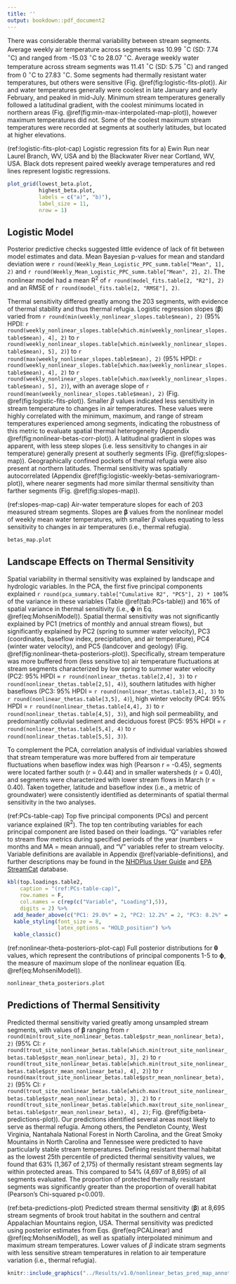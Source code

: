 ```yaml
---
title: ''
output: bookdown::pdf_document2
---
```


There was considerable thermal variability between stream segments. Average weekly air temperature across segments was 10.99 $^\circ$C (SD: 7.74 $^\circ$C) and ranged from -15.03 $^\circ$C to 28.07 $^\circ$C. Average weekly water temperature across stream segments was 11.41 $^\circ$C (SD: 5.75 $^\circ$C) and ranged from 0 $^\circ$C to 27.83 $^\circ$C. Some segments had thermally resistant water temperatures, but others were sensitive (Fig. \@ref(fig:logistic-fits-plot)). Air and water temperatures generally were coolest in late January and early February, and peaked in mid-July. Minimum stream temperatures generally followed a latitudinal gradient, with the coolest minimums located in northern areas (Fig. \@ref(fig:min-max-interpolated-map-plot)), however maximum temperatures did not. Some of the coolest maximum stream temperatures were recorded at segments at southerly latitudes, but located at higher elevations.

(ref:logistic-fits-plot-cap) Logistic regression fits for a) Ewin Run near Laurel Branch, WV, USA and b) the Blackwater River near Cortland, WV, USA. Black dots represent paired weekly average temperatures and red lines represent logistic regressions.

```r
plot_grid(lowest_beta.plot,
          highest_beta.plot,
          labels = c("a)", "b)"),
          label_size = 11,
          nrow = 1)
```

## Logistic Model
Posterior predictive checks suggested little evidence of lack of fit between model estimates and data. Mean Bayesian p-values for mean and standard deviation were `r round(Weekly_Mean_Logistic_PPC_summ.table["Mean", 1], 2)` and `r round(Weekly_Mean_Logistic_PPC_summ.table["Mean", 2], 2)`. The nonlinear model had a mean R$^2$ of `r round(model_fits.table[2, "R2"], 2)` and an RMSE of `r round(model_fits.table[2, "RMSE"], 2)`. 

Thermal sensitivity differed greatly among the 203 segments, with evidence of thermal stability and thus thermal refugia. Logistic regression slopes ($\bm{\beta}$) varied from `r round(min(weekly_nonlinear_slopes.table$mean), 2)` (95% HPDI: `r round(weekly_nonlinear_slopes.table[which.min(weekly_nonlinear_slopes.table$mean), 4], 2)` to `r round(weekly_nonlinear_slopes.table[which.min(weekly_nonlinear_slopes.table$mean), 5], 2)`) to `r round(max(weekly_nonlinear_slopes.table$mean), 2)` (95% HPDI: `r round(weekly_nonlinear_slopes.table[which.max(weekly_nonlinear_slopes.table$mean), 4], 2)` to `r round(weekly_nonlinear_slopes.table[which.max(weekly_nonlinear_slopes.table$mean), 5], 2)`), with an average slope of `r round(mean(weekly_nonlinear_slopes.table$mean), 2)` (Fig. \@ref(fig:logistic-fits-plot)). Smaller $\beta$ values indicated less sensitivity in stream temperature to changes in air temperatures. These values were highly correlated with the minimum, maximum, and range of stream temperatures experienced among segments, indicating the robustness of this metric to evaluate spatial thermal heterogeneity (Appendix \@ref(fig:nonlinear-betas-corr-plot)). A latitudinal gradient in slopes was apparent, with less steep slopes (i.e. less sensitivity to changes in air temperature) generally present at southerly segments (Fig. \@ref(fig:slopes-map)). Geographically confined pockets of thermal refugia were also present at northern latitudes. Thermal sensitivity was spatially autocorrelated (Appendix \@ref(fig:logistic-weekly-betas-semivariogram-plot)), where nearer segments had more similar thermal sensitivity than farther segments (Fig. \@ref(fig:slopes-map)).

(ref:slopes-map-cap) Air-water temperature slopes for each of 203 measured stream segments. Slopes are $\bm{\beta}$ values from the nonlinear model of weekly mean water temperatures, with smaller $\beta$ values equating to less sensitivity to changes in air temperatures (i.e., thermal refugia). 

```r
betas_map.plot
```

## Landscape Effects on Thermal Sensitivity
Spatial variability in thermal sensitivity was explained by landscape and hydrologic variables. In the PCA, the first five principal components explained `r round(pca_summary.table["Cumulative R2", "PC5"], 2) * 100`% of the variance in these variables (Table \@ref(tab:PCs-table)) and 16% of spatial variance in thermal sensitivity (i.e., $\bm{\phi}$ in Eq. \@ref(eq:MohseniModel)). Spatial thermal sensitivity was not significantly explained by PC1 (metrics of monthly and annual stream flows), but significantly explained by PC2 (spring to summer water velocity), PC3 (coordinates, baseflow index, precipitation, and air temperature), PC4 (winter water velocity), and PC5 (landcover and geology) (Fig. \@ref(fig:nonlinear-theta-posteriors-plot)). Specifically, stream temperature was more buffered from (less sensitive to) air temperature fluctuations at stream segments characterized by low spring to summer water velocity (PC2: 95% HPDI = `r round(nonlinear_thetas.table[2,4], 3)` to `r round(nonlinear_thetas.table[2,5], 4)`), southern latitudes with higher baseflows (PC3: 95% HPDI = `r round(nonlinear_thetas.table[3,4], 3)` to `r round(nonlinear_thetas.table[3,5], 4)`), high winter velocity (PC4: 95% HPDI = `r round(nonlinear_thetas.table[4,4], 3)` to `r round(nonlinear_thetas.table[4,5], 3)`), and high soil permeability, and predominantly colluvial sediment and deciduous forest (PC5: 95% HPDI = `r round(nonlinear_thetas.table[5,4], 4)` to `r round(nonlinear_thetas.table[5,5], 3)`).

To complement the PCA, correlation analysis of individual variables showed that stream temperature was more buffered from air temperature fluctuations when baseflow index was high (Pearson r = -0.45), segments were located farther south (r = 0.44) and in smaller watersheds (r = 0.40), and segments were characterized with lower stream flows in March (r = 0.40). Taken together, latitude and baseflow index (i.e., a metric of groundwater) were consistently identified as determinants of spatial thermal sensitivity in the two analyses.

(ref:PCs-table-cap) Top five principal components (PCs) and percent variance explained (R$^2$). The top ten contributing variables for each principal component are listed based on their loadings. "Q" variables refer to stream flow metrics during specified periods of the year (numbers = months and MA = mean annual), and "V" variables refer to stream velocity. Variable definitions are available in Appendix \@ref(variable-definitions), and further descriptions may be found in the [NHDPlus User Guide](https://pubs.er.usgs.gov/publication/ofr20191096) and [EPA StreamCat](https://www.epa.gov/national-aquatic-resource-surveys/streamcat-metrics-and-definitions) database.

\spacing{1}

```r
kbl(top.loadings.table2,
    caption = "(ref:PCs-table-cap)",
    row.names = F,
    col.names = c(rep(c("Variable", "Loading"),5)),
    digits = 2) %>% 
  add_header_above(c("PC1: 29.0%" = 2, "PC2: 12.2%" = 2, "PC3: 8.2%" = 2, "PC4: 7.7%" = 2, "PC5: 3.2%" = 2)) %>% 
  kable_styling(font_size = 8,
                latex_options = "HOLD_position") %>%
  kable_classic()
```
\spacing{1.5}

(ref:nonlinear-theta-posteriors-plot-cap) Full posterior distributions for $\bm{\theta}$ values, which represent the contributions of principal components 1-5 to $\bm{\phi}$, the measure of maximum slope of the nonlinear equation (Eq. \@ref(eq:MohseniModel)).

```r
nonlinear_theta_posteriors.plot
```

## Predictions of Thermal Sensitivity
Predicted thermal sensitivity varied greatly among unsampled stream segments, with values of $\bm{\beta}$ ranging from `r round(min(trout_site_nonlinear_betas.table$pstr_mean_nonlinear_beta), 2)` (95% CI: `r round(trout_site_nonlinear_betas.table[which.min(trout_site_nonlinear_betas.table$pstr_mean_nonlinear_beta), 3], 2)` to `r round(trout_site_nonlinear_betas.table[which.min(trout_site_nonlinear_betas.table$pstr_mean_nonlinear_beta), 4], 2)`) to `r round(max(trout_site_nonlinear_betas.table$pstr_mean_nonlinear_beta), 2)` (95% CI: `r round(trout_site_nonlinear_betas.table[which.max(trout_site_nonlinear_betas.table$pstr_mean_nonlinear_beta), 3], 2)` to `r round(trout_site_nonlinear_betas.table[which.max(trout_site_nonlinear_betas.table$pstr_mean_nonlinear_beta), 4], 2)`; Fig. \@ref(fig:beta-predictions-plot)). Our predictions identified several areas most likely to serve as thermal refugia. Among others, the Pendleton County, West Virginia, Nantahala National Forest in North Carolina, and the Great Smoky Mountains in North Carolina and Tennessee were predicted to have particularly stable stream temperatures. Defining resistant thermal habitat as the lowest 25th percentile of predicted thermal sensitivity values, we found that 63% (1,367 of 2,175) of thermally resistant stream segments lay within protected areas. This compared to 54% (4,697 of 8,695) of all segments evaluated. The proportion of protected thermally resistant segments was significantly greater than the proportion of overall habitat (Pearson's Chi-squared p<0.001).

(ref:beta-predictions-plot) Predicted stream thermal sensitivity ($\bm{\beta}$) at 8,695 stream segments of brook trout habitat in the southern and central Appalachian Mountains region, USA. Thermal sensitivity was predicted using posterior estimates from Eqs. \@ref(eq:PCALinear) and \@ref(eq:MohseniModel), as well as spatially interpolated minimum and maximum stream temperatures. Lower values of $\beta$ indicate stram segments with less sensitive stream temperatures in relation to air temperature variation (i.e., thermal refugia).

```r
knitr::include_graphics("../Results/v1.0/nonlinear_betas_pred_map_annotated.jpeg")
```